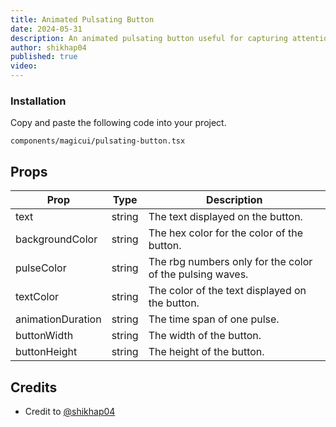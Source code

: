 ```yaml
---
title: Animated Pulsating Button
date: 2024-05-31
description: An animated pulsating button useful for capturing attention of users. 
author: shikhap04
published: true
video: 
---
```


<ComponentPreview name="pulsating-button-demo" />

<Steps>

### Installation

Copy and paste the following code into your project.

```text
components/magicui/pulsating-button.tsx
```

<ComponentSource name="pulsating-button" />

</Steps>

## Props

| Prop              | Type    | Description                                               |
|-------------------|---------|-----------------------------------------------------------|
| text              | string  | The text displayed on the button.                         |
| backgroundColor   | string  | The hex color for the color of the button.                |
| pulseColor        | string  | The rbg numbers only for the color of the pulsing waves.  |
| textColor         | string  | The color of the text displayed on the button.            |
| animationDuration | string  | The time span of one pulse.                               |
| buttonWidth       | string  | The width of the button.                                  |
| buttonHeight      | string  | The height of the button.                                 |


## Credits

- Credit to [@shikhap04](https://github.com/shikhap04)